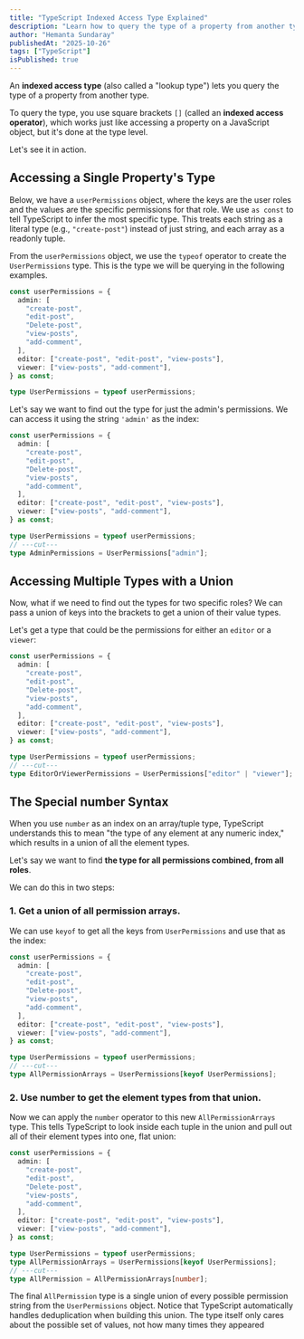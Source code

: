 ```yaml
---
title: "TypeScript Indexed Access Type Explained"
description: "Learn how to query the type of a property from another type using the indexed access operator."
author: "Hemanta Sundaray"
publishedAt: "2025-10-26"
tags: ["TypeScript"]
isPublished: true
---
```



An **indexed access type** (also called a "lookup type") lets you query the type of a property from another type.

To query the type, you use square brackets `[]` (called an **indexed access operator**), which works just like accessing a property on a JavaScript object, but it's done at the type level.

Let's see it in action.

## Accessing a Single Property's Type

Below, we have a `userPermissions` object, where the keys are the user roles and the values are the specific permissions for that role. We use `as const` to tell TypeScript to infer the most specific type. This treats each string as a literal type (e.g., `"create-post"`) instead of just string, and each array as a readonly tuple.

From the `userPermissions` object, we use the `typeof` operator to create the `UserPermissions` type. This is the type we will be querying in the following examples.

```ts twoslash showLineNumbers=false
const userPermissions = {
  admin: [
    "create-post",
    "edit-post",
    "Delete-post",
    "view-posts",
    "add-comment",
  ],
  editor: ["create-post", "edit-post", "view-posts"],
  viewer: ["view-posts", "add-comment"],
} as const;

type UserPermissions = typeof userPermissions;
```

Let's say we want to find out the type for just the admin's permissions. We can access it using the string `'admin'` as the index:

```ts twoslash title="TypeScript" showLineNumbers=false
const userPermissions = {
  admin: [
    "create-post",
    "edit-post",
    "Delete-post",
    "view-posts",
    "add-comment",
  ],
  editor: ["create-post", "edit-post", "view-posts"],
  viewer: ["view-posts", "add-comment"],
} as const;

type UserPermissions = typeof userPermissions;
// ---cut---
type AdminPermissions = UserPermissions["admin"];
```

## Accessing Multiple Types with a Union

Now, what if we need to find out the types for two specific roles? We can pass a union of keys into the brackets to get a union of their value types.

Let's get a type that could be the permissions for either an `editor` or a `viewer`:

```ts twoslash title="TypeScript" showLineNumbers=false
const userPermissions = {
  admin: [
    "create-post",
    "edit-post",
    "Delete-post",
    "view-posts",
    "add-comment",
  ],
  editor: ["create-post", "edit-post", "view-posts"],
  viewer: ["view-posts", "add-comment"],
} as const;

type UserPermissions = typeof userPermissions;
// ---cut---
type EditorOrViewerPermissions = UserPermissions["editor" | "viewer"];
```

## The Special number Syntax

When you use `number` as an index on an array/tuple type, TypeScript understands this to mean "the type of any element at any numeric index," which results in a union of all the element types.

Let's say we want to find **the type for all permissions combined, from all roles**.

We can do this in two steps:

### 1. Get a union of all permission arrays.

We can use `keyof` to get all the keys from `UserPermissions` and use that as the index:

```ts twoslash title="TypeScript" showLineNumbers=false
const userPermissions = {
  admin: [
    "create-post",
    "edit-post",
    "Delete-post",
    "view-posts",
    "add-comment",
  ],
  editor: ["create-post", "edit-post", "view-posts"],
  viewer: ["view-posts", "add-comment"],
} as const;

type UserPermissions = typeof userPermissions;
// ---cut---
type AllPermissionArrays = UserPermissions[keyof UserPermissions];
```

### 2. Use number to get the element types from that union.

Now we can apply the `number` operator to this new `AllPermissionArrays` type. This tells TypeScript to look inside each tuple in the union and pull out all of their element types into one, flat union:

```ts twoslash title="TypeScript" showLineNumbers=false
const userPermissions = {
  admin: [
    "create-post",
    "edit-post",
    "Delete-post",
    "view-posts",
    "add-comment",
  ],
  editor: ["create-post", "edit-post", "view-posts"],
  viewer: ["view-posts", "add-comment"],
} as const;

type UserPermissions = typeof userPermissions;
type AllPermissionArrays = UserPermissions[keyof UserPermissions];
// ---cut---
type AllPermission = AllPermissionArrays[number];
```

The final `AllPermission` type is a single union of every possible permission string from the `UserPermissions` object. Notice that TypeScript automatically handles deduplication when building this union. The type itself only cares about the possible set of values, not how many times they appeared
